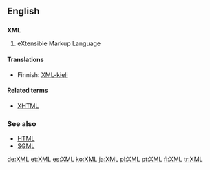 ==English==

==={{initialism}}===
{{wikipedia}}
'''XML'''

# eXtensible Markup Language

====Translations====
{{top}}
*Finnish: [[XML-kieli]]
{{bottom}}

====Related terms====
*[[XHTML]]

===See also===
*[[HTML]]
*[[SGML]]

[[de:XML]]
[[et:XML]]
[[es:XML]]
[[ko:XML]]
[[ja:XML]]
[[pl:XML]]
[[pt:XML]]
[[fi:XML]]
[[tr:XML]]
